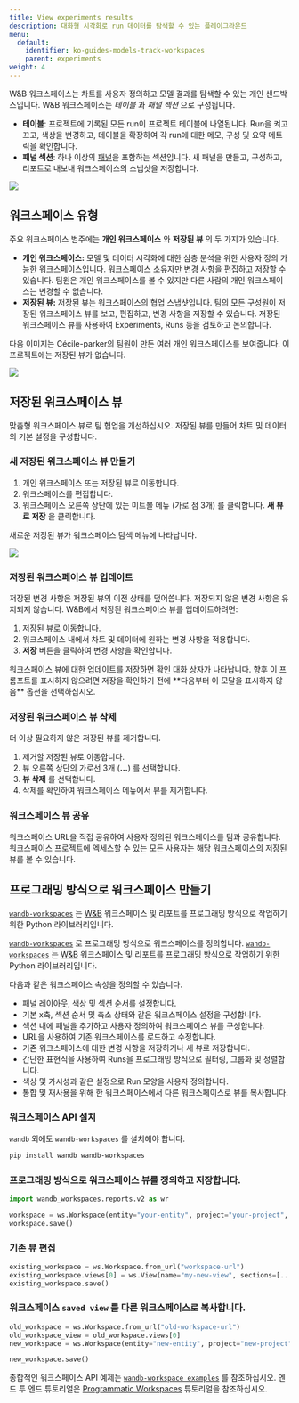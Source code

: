 ```yaml
---
title: View experiments results
description: 대화형 시각화로 run 데이터를 탐색할 수 있는 플레이그라운드
menu:
  default:
    identifier: ko-guides-models-track-workspaces
    parent: experiments
weight: 4
---
```


W&B 워크스페이스는 차트를 사용자 정의하고 모델 결과를 탐색할 수 있는 개인 샌드박스입니다. W&B 워크스페이스는 *테이블* 과 *패널 섹션* 으로 구성됩니다.

* **테이블**: 프로젝트에 기록된 모든 run이 프로젝트 테이블에 나열됩니다. Run을 켜고 끄고, 색상을 변경하고, 테이블을 확장하여 각 run에 대한 메모, 구성 및 요약 메트릭을 확인합니다.
* **패널 섹션**: 하나 이상의 [패널](/ko/guides/models/app/features/panels/)을 포함하는 섹션입니다. 새 패널을 만들고, 구성하고, 리포트로 내보내 워크스페이스의 스냅샷을 저장합니다.

<Frame>
    <img src="/images/app_ui/workspace_table_and_panels.png"  />
</Frame>

## 워크스페이스 유형
주요 워크스페이스 범주에는 **개인 워크스페이스** 와 **저장된 뷰** 의 두 가지가 있습니다.

* **개인 워크스페이스:** 모델 및 데이터 시각화에 대한 심층 분석을 위한 사용자 정의 가능한 워크스페이스입니다. 워크스페이스 소유자만 변경 사항을 편집하고 저장할 수 있습니다. 팀원은 개인 워크스페이스를 볼 수 있지만 다른 사람의 개인 워크스페이스는 변경할 수 없습니다.
* **저장된 뷰:** 저장된 뷰는 워크스페이스의 협업 스냅샷입니다. 팀의 모든 구성원이 저장된 워크스페이스 뷰를 보고, 편집하고, 변경 사항을 저장할 수 있습니다. 저장된 워크스페이스 뷰를 사용하여 Experiments, Runs 등을 검토하고 논의합니다.

다음 이미지는 Cécile-parker의 팀원이 만든 여러 개인 워크스페이스를 보여줍니다. 이 프로젝트에는 저장된 뷰가 없습니다.
<Frame>
    <img src="/images/app_ui/Menu_No_views.jpg"  />
</Frame>

## 저장된 워크스페이스 뷰
맞춤형 워크스페이스 뷰로 팀 협업을 개선하십시오. 저장된 뷰를 만들어 차트 및 데이터의 기본 설정을 구성합니다.

### 새 저장된 워크스페이스 뷰 만들기

1. 개인 워크스페이스 또는 저장된 뷰로 이동합니다.
2. 워크스페이스를 편집합니다.
3. 워크스페이스 오른쪽 상단에 있는 미트볼 메뉴 (가로 점 3개) 를 클릭합니다. **새 뷰로 저장** 을 클릭합니다.

새로운 저장된 뷰가 워크스페이스 탐색 메뉴에 나타납니다.

<Frame>
    <img src="/images/app_ui/Menu_Views.jpg"  />
</Frame>

### 저장된 워크스페이스 뷰 업데이트
저장된 변경 사항은 저장된 뷰의 이전 상태를 덮어씁니다. 저장되지 않은 변경 사항은 유지되지 않습니다. W&B에서 저장된 워크스페이스 뷰를 업데이트하려면:

1. 저장된 뷰로 이동합니다.
2. 워크스페이스 내에서 차트 및 데이터에 원하는 변경 사항을 적용합니다.
3. **저장** 버튼을 클릭하여 변경 사항을 확인합니다.

<Note>
워크스페이스 뷰에 대한 업데이트를 저장하면 확인 대화 상자가 나타납니다. 향후 이 프롬프트를 표시하지 않으려면 저장을 확인하기 전에 **다음부터 이 모달을 표시하지 않음** 옵션을 선택하십시오.
</Note>

### 저장된 워크스페이스 뷰 삭제
더 이상 필요하지 않은 저장된 뷰를 제거합니다.

1. 제거할 저장된 뷰로 이동합니다.
2. 뷰 오른쪽 상단의 가로선 3개 (**...**) 를 선택합니다.
3. **뷰 삭제** 를 선택합니다.
4. 삭제를 확인하여 워크스페이스 메뉴에서 뷰를 제거합니다.

### 워크스페이스 뷰 공유
워크스페이스 URL을 직접 공유하여 사용자 정의된 워크스페이스를 팀과 공유합니다. 워크스페이스 프로젝트에 엑세스할 수 있는 모든 사용자는 해당 워크스페이스의 저장된 뷰를 볼 수 있습니다.

## 프로그래밍 방식으로 워크스페이스 만들기

[`wandb-workspaces`](https://github.com/wandb/wandb-workspaces/tree/main) 는 [W&B](https://wandb.ai/) 워크스페이스 및 리포트를 프로그래밍 방식으로 작업하기 위한 Python 라이브러리입니다.

[`wandb-workspaces`](https://github.com/wandb/wandb-workspaces/tree/main) 로 프로그래밍 방식으로 워크스페이스를 정의합니다. [`wandb-workspaces`](https://github.com/wandb/wandb-workspaces/tree/main) 는 [W&B](https://wandb.ai/) 워크스페이스 및 리포트를 프로그래밍 방식으로 작업하기 위한 Python 라이브러리입니다.

다음과 같은 워크스페이스 속성을 정의할 수 있습니다.

* 패널 레이아웃, 색상 및 섹션 순서를 설정합니다.
* 기본 x축, 섹션 순서 및 축소 상태와 같은 워크스페이스 설정을 구성합니다.
* 섹션 내에 패널을 추가하고 사용자 정의하여 워크스페이스 뷰를 구성합니다.
* URL을 사용하여 기존 워크스페이스를 로드하고 수정합니다.
* 기존 워크스페이스에 대한 변경 사항을 저장하거나 새 뷰로 저장합니다.
* 간단한 표현식을 사용하여 Runs을 프로그래밍 방식으로 필터링, 그룹화 및 정렬합니다.
* 색상 및 가시성과 같은 설정으로 Run 모양을 사용자 정의합니다.
* 통합 및 재사용을 위해 한 워크스페이스에서 다른 워크스페이스로 뷰를 복사합니다.

### 워크스페이스 API 설치

`wandb` 외에도 `wandb-workspaces` 를 설치해야 합니다.

```bash
pip install wandb wandb-workspaces
```

### 프로그래밍 방식으로 워크스페이스 뷰를 정의하고 저장합니다.

```python
import wandb_workspaces.reports.v2 as wr

workspace = ws.Workspace(entity="your-entity", project="your-project", views=[...])
workspace.save()
```

### 기존 뷰 편집
```python
existing_workspace = ws.Workspace.from_url("workspace-url")
existing_workspace.views[0] = ws.View(name="my-new-view", sections=[...])
existing_workspace.save()
```

### 워크스페이스 `saved view` 를 다른 워크스페이스로 복사합니다.

```python
old_workspace = ws.Workspace.from_url("old-workspace-url")
old_workspace_view = old_workspace.views[0]
new_workspace = ws.Workspace(entity="new-entity", project="new-project", views=[old_workspace_view])

new_workspace.save()
```

종합적인 워크스페이스 API 예제는 [`wandb-workspace examples`](https://github.com/wandb/wandb-workspaces/tree/main/examples/workspaces) 를 참조하십시오. 엔드 투 엔드 튜토리얼은 [Programmatic Workspaces](/ko/tutorials/workspaces) 튜토리얼을 참조하십시오.
